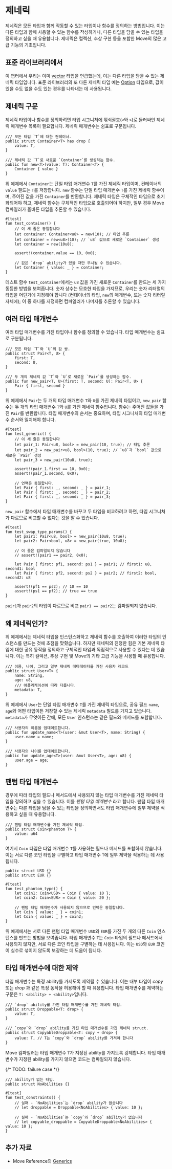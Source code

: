# 제네릭

제네릭은 모든 타입과 함께 작동할 수 있는 타입이나 함수를 정의하는 방법입니다. 이는 다른 타입과 함께 사용할 수 있는 함수를 작성하거나, 다른 타입을 담을 수 있는 타입을 정의하고 싶을 때 유용합니다. 제네릭은 컬렉션, 추상 구현 등을 포함한 Move의 많은 고급 기능의 기초입니다.

## 표준 라이브러리에서

이 챕터에서 우리는 이미 [vector](./vector) 타입을 언급했는데, 이는 다른 타입을 담을 수 있는 제네릭 타입입니다. 표준 라이브러리의 또 다른 제네릭 타입 예는 [Option](./option) 타입으로, 값이 있을 수도 없을 수도 있는 경우를 나타내는 데 사용됩니다.

## 제네릭 구문

제네릭 타입이나 함수를 정의하려면 타입 시그니처에 꺾쇠괄호(`<`와 `>`)로 둘러싸인 제네릭 매개변수 목록이 필요합니다. 제네릭 매개변수는 쉼표로 구분됩니다.

```move
/// 모든 타입 `T`에 대한 컨테이너.
public struct Container<T> has drop {
    value: T,
}

/// 제네릭 값 `T`로 새로운 `Container`를 생성하는 함수.
public fun new<T>(value: T): Container<T> {
    Container { value }
}
```

위 예제에서 `Container`는 단일 타입 매개변수 `T`를 가진 제네릭 타입이며, 컨테이너의 `value` 필드는 `T`를 저장합니다. `new` 함수는 단일 타입 매개변수 `T`를 가진 제네릭 함수이며, 주어진 값을 가진 `Container`를 반환합니다. 제네릭 타입은 구체적인 타입으로 초기화되어야 하고, 제네릭 함수는 구체적인 타입으로 호출되어야 하지만, 일부 경우 Move 컴파일러가 올바른 타입을 추론할 수 있습니다.

```move
#[test]
fun test_container() {
    // 이 세 줄은 동일합니다
    let container: Container<u8> = new(10); // 타입 추론
    let container = new<u8>(10); // `u8` 값으로 새로운 `Container` 생성
    let container = new(10u8);

    assert!(container.value == 10, 0x0);

    // 값은 `drop` ability가 있을 때만 무시될 수 있습니다.
    let Container { value: _ } = container;
}
```

테스트 함수 `test_container`에서는 `u8` 값을 가진 새로운 `Container`를 만드는 세 가지 동등한 방법을 보여줍니다. 숫자 상수는 모호한 타입을 가지므로, 우리는 숫자 리터럴의 타입을 어딘가에 지정해야 합니다 (컨테이너의 타입, `new`의 매개변수, 또는 숫자 리터럴 자체에); 이 중 하나를 지정하면 컴파일러가 나머지를 추론할 수 있습니다.

## 여러 타입 매개변수

여러 타입 매개변수를 가진 타입이나 함수를 정의할 수 있습니다. 타입 매개변수는 쉼표로 구분됩니다.

```move
/// 모든 타입 `T`와 `U`의 값 쌍.
public struct Pair<T, U> {
    first: T,
    second: U,
}

/// 두 개의 제네릭 값 `T`와 `U`로 새로운 `Pair`를 생성하는 함수.
public fun new_pair<T, U>(first: T, second: U): Pair<T, U> {
    Pair { first, second }
}
```

위 예제에서 `Pair`는 두 개의 타입 매개변수 `T`와 `U`를 가진 제네릭 타입이고, `new_pair` 함수는 두 개의 타입 매개변수 `T`와 `U`를 가진 제네릭 함수입니다. 함수는 주어진 값들을 가진 `Pair`를 반환합니다. 타입 매개변수의 순서는 중요하며, 타입 시그니처의 타입 매개변수 순서와 일치해야 합니다.

```move
#[test]
fun test_generic() {
    // 이 세 줄은 동일합니다
    let pair_1: Pair<u8, bool> = new_pair(10, true); // 타입 추론
    let pair_2 = new_pair<u8, bool>(10, true); // `u8`과 `bool` 값으로 새로운 `Pair` 생성
    let pair_3 = new_pair(10u8, true);

    assert!(pair_1.first == 10, 0x0);
    assert!(pair_1.second, 0x0);

    // 언팩은 동일합니다.
    let Pair { first: _, second: _ } = pair_1;
    let Pair { first: _, second: _ } = pair_2;
    let Pair { first: _, second: _ } = pair_3;
}
```

`new_pair` 함수에서 타입 매개변수를 바꾸고 두 타입을 비교하려고 하면, 타입 시그니처가 다르므로 비교할 수 없다는 것을 알 수 있습니다.

```move
#[test]
fun test_swap_type_params() {
    let pair1: Pair<u8, bool> = new_pair(10u8, true);
    let pair2: Pair<bool, u8> = new_pair(true, 10u8);

    // 이 줄은 컴파일되지 않습니다
    // assert!(pair1 == pair2, 0x0);

    let Pair { first: pf1, second: ps1 } = pair1; // first1: u8, second1: bool
    let Pair { first: pf2, second: ps2 } = pair2; // first2: bool, second2: u8

    assert!(pf1 == ps2); // 10 == 10
    assert!(ps1 == pf2); // true == true
}
```

`pair1`과 `pair2`의 타입이 다르므로 비교 `pair1 == pair2`는 컴파일되지 않습니다.

## 왜 제네릭인가?

위 예제에서는 제네릭 타입을 인스턴스화하고 제네릭 함수를 호출하여 이러한 타입의 인스턴스를 만드는 것에 초점을 맞췄습니다. 하지만 제네릭의 진정한 힘은 기본 제네릭 타입에 대한 공유 동작을 정의하고 구체적인 타입과 독립적으로 사용할 수 있다는 데 있습니다. 이는 특히 컬렉션, 추상 구현 및 Move의 기타 고급 기능을 사용할 때 유용합니다.

```move
/// 이름, 나이, 그리고 일부 제네릭 메타데이터를 가진 사용자 레코드
public struct User<T> {
    name: String,
    age: u8,
    /// 애플리케이션에 따라 다릅니다.
    metadata: T,
}
```

위 예제에서 `User`는 단일 타입 매개변수 `T`를 가진 제네릭 타입으로, 공유 필드 `name`, `age`와 어떤 타입이든 저장할 수 있는 제네릭 `metadata` 필드를 가지고 있습니다. `metadata`가 무엇이든 간에, 모든 `User` 인스턴스는 같은 필드와 메서드를 포함합니다.

```move
/// 사용자의 이름을 업데이트합니다.
public fun update_name<T>(user: &mut User<T>, name: String) {
    user.name = name;
}

/// 사용자의 나이를 업데이트합니다.
public fun update_age<T>(user: &mut User<T>, age: u8) {
    user.age = age;
}
```

## 팬텀 타입 매개변수

경우에 따라 타입의 필드나 메서드에서 사용되지 않는 타입 매개변수를 가진 제네릭 타입을 정의하고 싶을 수 있습니다. 이를 _팬텀 타입 매개변수_ 라고 합니다. 팬텀 타입 매개변수는 다른 타입을 담을 수 있는 타입을 정의하면서도 타입 매개변수에 일부 제약을 적용하고 싶을 때 유용합니다.

```move
/// 팬텀 타입 매개변수를 가진 제네릭 타입.
public struct Coin<phantom T> {
    value: u64
}
```

여기서 `Coin` 타입은 타입 매개변수 `T`를 사용하는 필드나 메서드를 포함하지 않습니다. 이는 서로 다른 코인 타입을 구별하고 타입 매개변수 `T`에 일부 제약을 적용하는 데 사용됩니다.

```move
public struct USD {}
public struct EUR {}

#[test]
fun test_phantom_type() {
    let coin1: Coin<USD> = Coin { value: 10 };
    let coin2: Coin<EUR> = Coin { value: 20 };

    // 팬텀 타입 매개변수가 사용되지 않으므로 언팩은 동일합니다.
    let Coin { value: _ } = coin1;
    let Coin { value: _ } = coin2;
}
```

위 예제에서는 서로 다른 팬텀 타입 매개변수 `USD`와 `EUR`를 가진 두 개의 다른 `Coin` 인스턴스를 만드는 방법을 보여줍니다. 타입 매개변수 `T`는 `Coin` 타입의 필드나 메서드에서 사용되지 않지만, 서로 다른 코인 타입을 구별하는 데 사용됩니다. 이는 `USD`와 `EUR` 코인이 실수로 섞이지 않도록 보장하는 데 도움이 됩니다.

## 타입 매개변수에 대한 제약

타입 매개변수는 특정 ability를 가지도록 제약될 수 있습니다. 이는 내부 타입이 _copy_ 또는 _drop_ 과 같은 특정 동작을 허용해야 할 때 유용합니다. 타입 매개변수를 제약하는 구문은 `T: <ability> + <ability>`입니다.

```move
/// `drop` ability를 가진 타입 매개변수를 가진 제네릭 타입.
public struct Droppable<T: drop> {
    value: T,
}

/// `copy`와 `drop` ability를 가진 타입 매개변수를 가진 제네릭 struct.
public struct CopyableDroppable<T: copy + drop> {
    value: T, // T는 `copy`와 `drop` ability를 가져야 합니다
}
```

Move 컴파일러는 타입 매개변수 `T`가 지정된 ability를 가지도록 강제합니다. 타입 매개변수가 지정된 ability를 가지지 않으면 코드는 컴파일되지 않습니다.

{/* TODO: failure case */}

```move
/// ability가 없는 타입.
public struct NoAbilities {}

#[test]
fun test_constraints() {
    // 실패 - `NoAbilities`는 `drop` ability가 없습니다
    // let droppable = Droppable<NoAbilities> { value: 10 };

    // 실패 - `NoAbilities`는 `copy`와 `drop` ability가 없습니다
    // let copyable_droppable = CopyableDroppable<NoAbilities> { value: 10 };
}
```

## 추가 자료

- Move Reference의 [Generics](./../../reference/generics)
